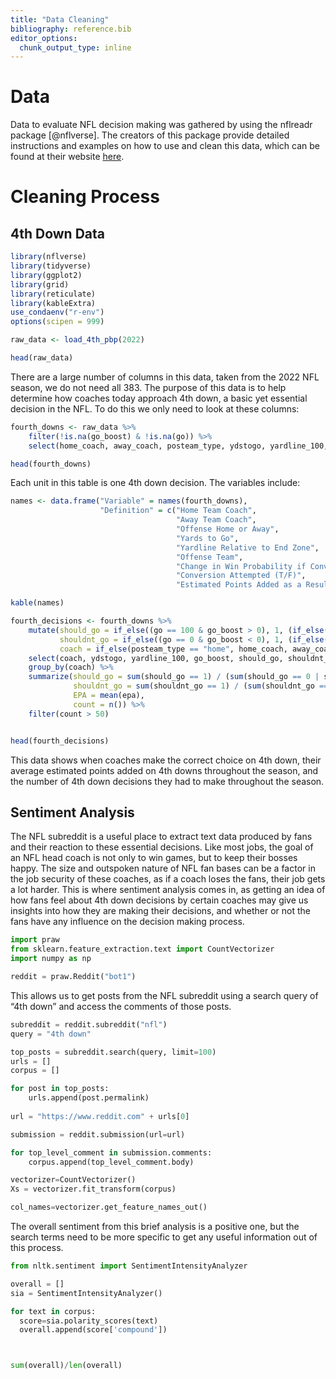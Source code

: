 ```yaml
---
title: "Data Cleaning"
bibliography: reference.bib
editor_options: 
  chunk_output_type: inline
---
```


# Data

Data to evaluate NFL decision making was gathered by using the nflreadr package [@nflverse]. The creators of this package provide detailed instructions and examples on how to use and clean this data, which can be found at their website [here](https://nflreadr.nflverse.com/).

# Cleaning Process

## 4th Down Data

```r
library(nflverse)
library(tidyverse)
library(ggplot2)
library(grid)
library(reticulate)
library(kableExtra)
use_condaenv("r-env")
options(scipen = 999)
```

```r
raw_data <- load_4th_pbp(2022)
```

```r
head(raw_data)
```

There are a large number of columns in this data, taken from the 2022 NFL season, we do not need all 383. The purpose of this data is to help determine how coaches today approach 4th down, a basic yet essential decision in the NFL. To do this we only need to look at these columns:

```r
fourth_downs <- raw_data %>%
    filter(!is.na(go_boost) & !is.na(go)) %>%
    select(home_coach, away_coach, posteam_type, ydstogo, yardline_100, posteam, go_boost, go, epa)

head(fourth_downs)
```

Each unit in this table is one 4th down decision. The variables include:

```r
names <- data.frame("Variable" = names(fourth_downs),
                    "Definition" = c("Home Team Coach",
                                     "Away Team Coach",
                                     "Offense Home or Away",
                                     "Yards to Go",
                                     "Yardline Relative to End Zone",
                                     "Offense Team",
                                     "Change in Win Probability if Conversion Attempted",
                                     "Conversion Attempted (T/F)",
                                     "Estimated Points Added as a Result of the Play"))

kable(names)

```

```r
fourth_decisions <- fourth_downs %>%
    mutate(should_go = if_else((go == 100 & go_boost > 0), 1, (if_else(go_boost < 0, -1, 0))),
           shouldnt_go = if_else((go == 0 & go_boost < 0), 1, (if_else(go_boost > 0, -1, 0))),
           coach = if_else(posteam_type == "home", home_coach, away_coach),) %>%
    select(coach, ydstogo, yardline_100, go_boost, should_go, shouldnt_go, go, epa) %>%
    group_by(coach) %>%
    summarize(should_go = sum(should_go == 1) / (sum(should_go == 0 | should_go == 1)),
              shouldnt_go = sum(shouldnt_go == 1) / (sum(shouldnt_go == 0 | shouldnt_go == 1)),
              EPA = mean(epa),
              count = n()) %>%
    filter(count > 50)


head(fourth_decisions)
```

This data shows when coaches make the correct choice on 4th down, their average estimated points added on 4th downs throughout the season, and the number of 4th down decisions they had to make throughout the season.

## Sentiment Analysis

The NFL subreddit is a useful place to extract text data produced by fans and their reaction to these essential decisions. Like most jobs, the goal of an NFL head coach is not only to win games, but to keep their bosses happy. The size and outspoken nature of NFL fan bases can be a factor in the job security of these coaches, as if a coach loses the fans, their job gets a lot harder. This is where sentiment analysis comes in, as getting an idea of how fans feel about 4th down decisions by certain coaches may give us insights into how they are making their decisions, and whether or not the fans have any influence on the decision making process.

```python
import praw
from sklearn.feature_extraction.text import CountVectorizer
import numpy as np

reddit = praw.Reddit("bot1")
```

This allows us to get posts from the NFL subreddit using a search query of "4th down" and access the comments of those posts.

```python
subreddit = reddit.subreddit("nfl")
query = "4th down"

top_posts = subreddit.search(query, limit=100)
urls = []
corpus = []

for post in top_posts:
    urls.append(post.permalink)
    
url = "https://www.reddit.com" + urls[0]

submission = reddit.submission(url=url)

for top_level_comment in submission.comments:
    corpus.append(top_level_comment.body)

vectorizer=CountVectorizer()
Xs = vectorizer.fit_transform(corpus)

col_names=vectorizer.get_feature_names_out()
```

The overall sentiment from this brief analysis is a positive one, but the search terms need to be more specific to get any useful information out of this process.

```python
from nltk.sentiment import SentimentIntensityAnalyzer

overall = []
sia = SentimentIntensityAnalyzer()

for text in corpus:
  score=sia.polarity_scores(text)
  overall.append(score['compound'])



sum(overall)/len(overall)
```
